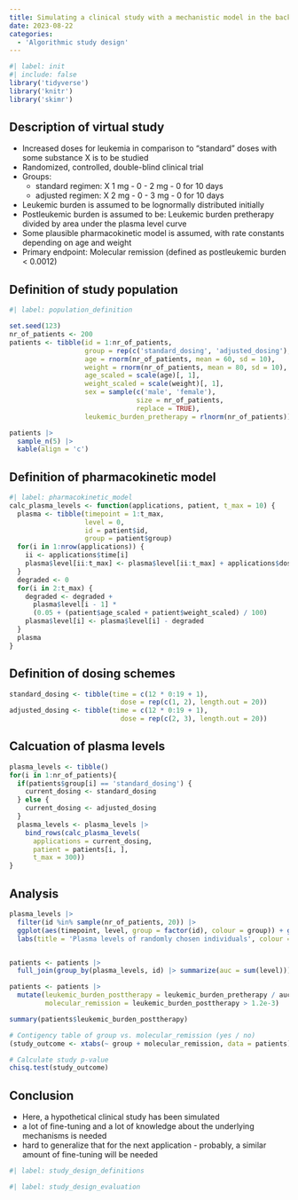 ```yaml
---
title: Simulating a clinical study with a mechanistic model in the background
date: 2023-08-22
categories:
  - 'Algorithmic study design'
---
```



```r
#| label: init
#| include: false
library('tidyverse')
library('knitr')
library('skimr')
```


## Description of virtual study
* Increased doses for leukemia in comparison to "standard" doses with some substance X is to be studied
* Randomized, controlled, double-blind clinical trial
* Groups:
  * standard regimen: X 1 mg - 0 - 2 mg - 0 for 10 days
  * adjusted regimen: X 2 mg - 0 - 3 mg - 0 for 10 days
* Leukemic burden is assumed to be lognormally distributed initially
* Postleukemic burden is assumed to be: Leukemic burden pretherapy divided by area under the plasma level curve
* Some plausible pharmacokinetic model is assumed, with rate constants depending on age and weight
* Primary endpoint: Molecular remission (defined as postleukemic burden < 0.0012)


## Definition of study population
```r
#| label: population_definition

set.seed(123)
nr_of_patients <- 200
patients <- tibble(id = 1:nr_of_patients,
                   group = rep(c('standard_dosing', 'adjusted_dosing'), each = nr_of_patients / 2),
                   age = rnorm(nr_of_patients, mean = 60, sd = 10),
                   weight = rnorm(nr_of_patients, mean = 80, sd = 10),
                   age_scaled = scale(age)[, 1],
                   weight_scaled = scale(weight)[, 1],
                   sex = sample(c('male', 'female'), 
                                size = nr_of_patients, 
                                replace = TRUE),
                   leukemic_burden_pretherapy = rlnorm(nr_of_patients))

patients |> 
  sample_n(5) |> 
  kable(align = 'c')
```

## Definition of pharmacokinetic model
```r
#| label: pharmacokinetic_model
calc_plasma_levels <- function(applications, patient, t_max = 10) {
  plasma <- tibble(timepoint = 1:t_max, 
                   level = 0, 
                   id = patient$id, 
                   group = patient$group) 
  for(i in 1:nrow(applications)) {
    ii <- applications$time[i]
    plasma$level[ii:t_max] <- plasma$level[ii:t_max] + applications$dose[i]
  }
  degraded <- 0
  for(i in 2:t_max) {
    degraded <- degraded + 
      plasma$level[i - 1] * 
      (0.05 + (patient$age_scaled + patient$weight_scaled) / 100)
    plasma$level[i] <- plasma$level[i] - degraded
  }
  plasma
}
```

## Definition of dosing schemes
```r
standard_dosing <- tibble(time = c(12 * 0:19 + 1), 
                            dose = rep(c(1, 2), length.out = 20))
adjusted_dosing <- tibble(time = c(12 * 0:19 + 1), 
                            dose = rep(c(2, 3), length.out = 20))
```

## Calcuation of plasma levels
```r
plasma_levels <- tibble()
for(i in 1:nr_of_patients){
  if(patients$group[i] == 'standard_dosing') {
    current_dosing <- standard_dosing
  } else {
    current_dosing <- adjusted_dosing
  }
  plasma_levels <- plasma_levels |> 
    bind_rows(calc_plasma_levels(
      applications = current_dosing, 
      patient = patients[i, ],
      t_max = 300))
}
```

## Analysis
```r
plasma_levels |> 
  filter(id %in% sample(nr_of_patients, 20)) |> 
  ggplot(aes(timepoint, level, group = factor(id), colour = group)) + geom_line() + 
  labs(title = 'Plasma levels of randomly chosen individuals', colour = 'Patient id')


patients <- patients |> 
  full_join(group_by(plasma_levels, id) |> summarize(auc = sum(level)))

patients <- patients |> 
  mutate(leukemic_burden_posttherapy = leukemic_burden_pretherapy / auc,
         molecular_remission = leukemic_burden_posttherapy > 1.2e-3)

summary(patients$leukemic_burden_posttherapy)

# Contigency table of group vs. molecular_remission (yes / no)
(study_outcome <- xtabs(~ group + molecular_remission, data = patients))

# Calculate study p-value
chisq.test(study_outcome)

```


## Conclusion
* Here, a hypothetical clinical study has been simulated
* a lot of fine-tuning and a lot of knowledge about the underlying mechanisms is needed
* hard to generalize that for the next application - probably, a similar amount of fine-tuning will be needed

```r
#| label: study_design_definitions
```

```r
#| label: study_design_evaluation
```



